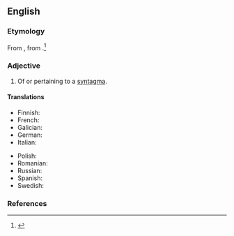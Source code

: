 ==English==

===Etymology===
From {{bor|en|fr|syntagmatique}}, from {{der|en|grc|συνταγμᾰτικός}}.<ref>{{R:American Heritage Dictionary}}</ref>

===Adjective===
{{en-adj}}

# Of or pertaining to a [[syntagma]].
#: {{syn|en|syntagmic}}

====Translations====
{{trans-top|of a syntagma}}
* Finnish: {{t+|fi|syntagmaattinen}}
* French: {{t+|fr|syntagmatique}}
* Galician: {{t|gl|sintagmático|m}}
* German: {{t+|de|syntagmatisch}}
* Italian: {{t+|it|sintagmatico}}
{{trans-mid}}
* Polish: {{t-needed|pl}}
* Romanian: {{t+|ro|sintagmatic}}
* Russian: {{t+|ru|синтагматический}}
* Spanish: {{t|es|sintagmático}}
* Swedish: {{t|sv|syntagmatisk}}
{{trans-bottom}}

===References===
<references/>